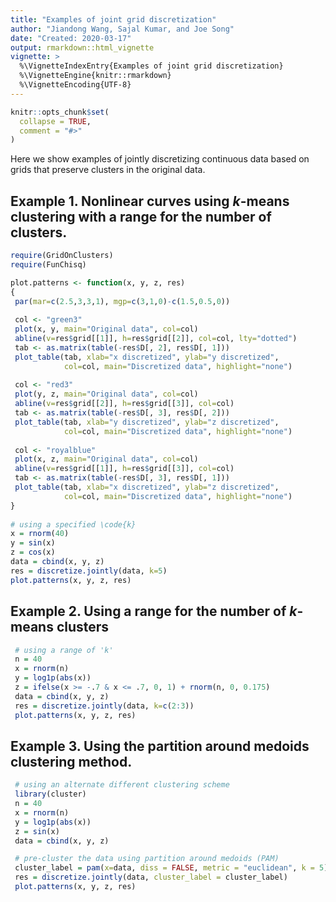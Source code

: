 ```yaml
---
title: "Examples of joint grid discretization"
author: "Jiandong Wang, Sajal Kumar, and Joe Song"
date: "Created: 2020-03-17"
output: rmarkdown::html_vignette
vignette: >
  %\VignetteIndexEntry{Examples of joint grid discretization}
  %\VignetteEngine{knitr::rmarkdown}
  %\VignetteEncoding{UTF-8}
---
```


```r
knitr::opts_chunk$set(
  collapse = TRUE,
  comment = "#>"
)
```

Here we show examples of jointly discretizing continuous data based on grids that preserve clusters in the original data.

## Example 1. Nonlinear curves using $k$-means clustering with a range for the number of clusters.

```r
require(GridOnClusters)
require(FunChisq)

plot.patterns <- function(x, y, z, res)
{
 par(mar=c(2.5,3,3,1), mgp=c(3,1,0)-c(1.5,0.5,0))
 
 col <- "green3"
 plot(x, y, main="Original data", col=col)
 abline(v=res$grid[[1]], h=res$grid[[2]], col=col, lty="dotted")
 tab <- as.matrix(table(-res$D[, 2], res$D[, 1]))
 plot_table(tab, xlab="x discretized", ylab="y discretized",
            col=col, main="Discretized data", highlight="none")
 
 col <- "red3"
 plot(y, z, main="Original data", col=col)
 abline(v=res$grid[[2]], h=res$grid[[3]], col=col)
 tab <- as.matrix(table(-res$D[, 3], res$D[, 2]))
 plot_table(tab, xlab="y discretized", ylab="z discretized",
            col=col, main="Discretized data", highlight="none") 
 
 col <- "royalblue"
 plot(x, z, main="Original data", col=col)
 abline(v=res$grid[[1]], h=res$grid[[3]], col=col)
 tab <- as.matrix(table(-res$D[, 3], res$D[, 1]))
 plot_table(tab, xlab="x discretized", ylab="z discretized",
            col=col, main="Discretized data", highlight="none") 
}
   
# using a specified \code{k}
x = rnorm(40)
y = sin(x)
z = cos(x)
data = cbind(x, y, z)
res = discretize.jointly(data, k=5)
plot.patterns(x, y, z, res)
```

## Example 2. Using a range for the number of $k$-means clusters

```r
 # using a range of 'k'
 n = 40
 x = rnorm(n)
 y = log1p(abs(x))
 z = ifelse(x >= -.7 & x <= .7, 0, 1) + rnorm(n, 0, 0.175)
 data = cbind(x, y, z)
 res = discretize.jointly(data, k=c(2:3))
 plot.patterns(x, y, z, res)
```

## Example 3. Using the partition around medoids clustering method.

```r
 # using an alternate different clustering scheme
 library(cluster)
 n = 40
 x = rnorm(n)
 y = log1p(abs(x))
 z = sin(x)
 data = cbind(x, y, z)

 # pre-cluster the data using partition around medoids (PAM)
 cluster_label = pam(x=data, diss = FALSE, metric = "euclidean", k = 5)$clustering
 res = discretize.jointly(data, cluster_label = cluster_label)
 plot.patterns(x, y, z, res)
```

